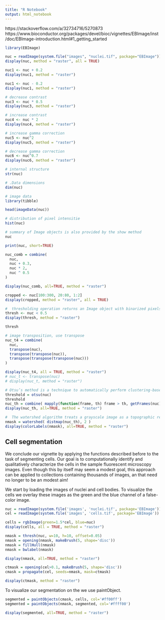 ```yaml
---
title: "R Notebook"
output: html_notebook
---
```

https://stackoverflow.com/a/32734716/5270873
https://www.bioconductor.org/packages/devel/bioc/vignettes/EBImage/inst/doc/EBImage-introduction.html#1_getting_started


```r
library(EBImage)

nuc = readImage(system.file("images", "nuclei.tif", package="EBImage"))
display(nuc, method = "raster", all = TRUE)
```

```r
nuc1 <- nuc + 0.2
display(nuc1, method = "raster")
```
```r
nuc1 <- nuc - 0.2
display(nuc1, method = "raster")
```

```r
# decrease contrast
nuc3 <- nuc * 0.5 
display(nuc3, method = "raster")
```

```r
# increase contrast
nuc4 <- nuc * 2
display(nuc4, method = "raster")
```

```r
# increase gamma correction
nuc5 <- nuc^2
display(nuc5, method = "raster")
```


```r
# decrease gamma correction
nuc6 <- nuc^0.7
display(nuc6, method = "raster")
```

```r
# internal structure
str(nuc)
```

```r
# .Data dimensions
dim(nuc)
```

```r
# image data
library(tibble)

head(imageData(nuc))
```

```r
# distribution of pixel intensitie
hist(nuc)
```

```r
# summary of Image objects is also provided by the show method
nuc
```

```r
print(nuc, short=TRUE)
```

```r
nuc_comb = combine(
  nuc,
  nuc + 0.3,
  nuc * 2,
  nuc ^ 0.5
)

display(nuc_comb, all=TRUE, method = "raster")
```

```r
cropped <- nuc[100:300, 20:80, 1:2]
display(cropped, method = "raster", all = TRUE)
```

```r
#  thresholding operation returns an Image object with binarized pixels values. 
thresh <- nuc < 0.5
display(thresh, method = "raster")
```

```r
thresh
```

```r
# image transposition, use transpose 
nuc_t4 = combine(
  nuc,
  transpose(nuc),
  transpose(transpose(nuc)),
  transpose(transpose(transpose(nuc)))
)

display(nuc_t4, all = TRUE, method = "raster")
# nuc_t <- transpose(nuc)
# display(nuc_t, method = "raster")
```

```r
# Otsu’s method is a technique to automatically perform clustering-based image thresholding.
threshold = otsu(nuc)
threshold
nuc_th = combine( mapply(function(frame, th) frame > th, getFrames(nuc), threshold, SIMPLIFY=FALSE) )
display(nuc_th, all=TRUE, method = "raster")

```

```r
#  The watershed algorithm treats a grayscale image as a topographic relief, or heightmap. 
nmask = watershed( distmap(nuc_th), 2 )
display(colorLabels(nmask), all=TRUE, method = "raster")
```

## Cell segmentation
We conclude our vignette by applying the functions described before to the task of segmenting cells. Our goal is to computationally identify and qualitatively characterize the cells in the sample fluorescent microscopy images. Even though this by itself may seem a modest goal, this approach can be applied to collections containing thousands of images, an that need no longer to be an modest aim!

We start by loading the images of nuclei and cell bodies. To visualize the cells we overlay these images as the green and the blue channel of a false-color image.

```r
nuc = readImage(system.file('images', 'nuclei.tif', package='EBImage'))
cel = readImage(system.file('images', 'cells.tif', package='EBImage'))

cells = rgbImage(green=1.5*cel, blue=nuc)
display(cells, all = TRUE, method = "raster")
```

```r
nmask = thresh(nuc, w=10, h=10, offset=0.05)
nmask = opening(nmask, makeBrush(5, shape='disc'))
nmask = fillHull(nmask)
nmask = bwlabel(nmask)

display(nmask, all=TRUE, method = "raster")
```


```r
ctmask = opening(cel>0.1, makeBrush(5, shape='disc'))
cmask = propagate(cel, seeds=nmask, mask=ctmask)

display(ctmask, method = "raster")
```
To visualize our segmentation on the we use paintObject.

```r
segmented = paintObjects(cmask, cells, col='#ff00ff')
segmented = paintObjects(nmask, segmented, col='#ffff00')

display(segmented, all=TRUE, method = "raster")
```

